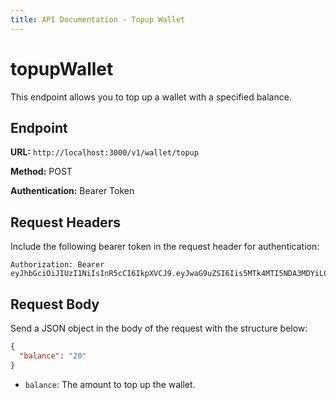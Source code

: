 ```yaml
---
title: API Documentation - Topup Wallet
---
```



<Meta name="topupWallet" type="http" seq="3" />

# topupWallet

This endpoint allows you to top up a wallet with a specified balance.

## Endpoint

**URL:** `http://localhost:3000/v1/wallet/topup`

**Method:** POST

**Authentication:** Bearer Token

## Request Headers

Include the following bearer token in the request header for authentication:

```
Authorization: Bearer eyJhbGciOiJIUzI1NiIsInR5cCI6IkpXVCJ9.eyJwaG9uZSI6Iis5MTk4MTI5NDA3MDYiLCJ1aWQiOiIwXzZpaGFjanJyIn0.Rf1ZUJpJdBBbep4cGCqwBQ2A8IyETp2UTrnecGHdi6I
```

## Request Body

Send a JSON object in the body of the request with the structure below:

```json
{
  "balance": "20"
}
```

- `balance`: The amount to top up the wallet.